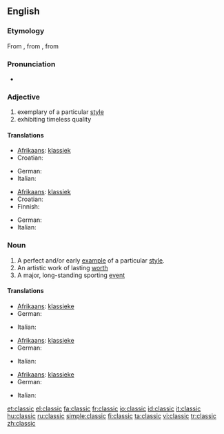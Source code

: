 ==English==

===Etymology===
From {{etyl|fr|en}} {{term|classique||lang=fr}}, from {{etyl|la|en}} {{term|classicus||lang=la|relating to the classes of Roman citizenry, especially the highest}}, from {{term|classis||lang=la}}

===Pronunciation===
* {{rhymes|æsɪk}}

===Adjective===
{{en-adj-more}}

# exemplary of a particular [[style]]
# exhibiting timeless quality

====Translations====
{{trans-top|exemplary of a particular style}}
* [[Afrikaans]]: [[klassiek]]
* Croatian: {{t+|hr|klasičan|alt=klàsičan}}
{{trans-mid}}
* German: {{t+|de|klassisch}}
* Italian: {{t+|it|classico}}
{{trans-bottom}}

{{trans-top|exhibiting timeless quality}}
* [[Afrikaans]]: [[klassiek]]
* Croatian: {{t+|hr|klasičan|alt=klàsičan}}
* Finnish: {{t-|fi|klassikko}}
{{trans-mid}}
* German: {{t+|de|klassisch}}
* Italian: {{t+|it|classico}}
{{trans-bottom}}

===Noun===
{{en-noun}}

# A perfect and/or early [[example]] of a particular [[style]].
# An artistic work of lasting [[worth]]
# A major, long-standing sporting [[event]]

====Translations====
{{trans-top|example}}
* [[Afrikaans]]: [[klassieke]]
* German: {{t+|de|Klassiker|m}}
{{trans-mid}}
* Italian: {{t+|it|classico|m}}
{{trans-bottom}}

{{trans-top|lasting work}}
* [[Afrikaans]]: [[klassieke]]
* German: {{t+|de|Klassiker|m}}
{{trans-mid}}
* Italian: {{t+|it|classico|m}}
{{trans-bottom}}

{{trans-top|event}}
* [[Afrikaans]]: [[klassieke]]
* German: {{t+|de|Klassiker|m}}
{{trans-mid}}
* Italian: {{t+|it|classico|m}}
{{trans-bottom}}

[[et:classic]]
[[el:classic]]
[[fa:classic]]
[[fr:classic]]
[[io:classic]]
[[id:classic]]
[[it:classic]]
[[hu:classic]]
[[ru:classic]]
[[simple:classic]]
[[fi:classic]]
[[ta:classic]]
[[vi:classic]]
[[tr:classic]]
[[zh:classic]]
